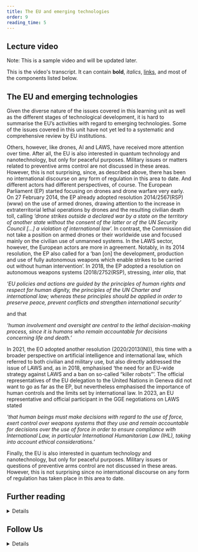 ```yaml
---
title: The EU and emerging technologies
order: 9
reading_time: 5
---
```


## Lecture video
Note: This is a sample video and will be updated later.
<LectureVideo lu="15" vl="vl1" provider="">

This is the video's transcript. It can contain **bold**, _italics_, [links](#1), and most of the components listed below.

</LectureVideo>

## The EU and emerging technologies
Given the diverse nature of the issues covered in this learning unit as well as the different stages of technological development, it is hard to summarise the EU’s activities with regard to emerging technologies. Some of the issues covered in this unit have not yet led to a systematic and comprehensive review by EU institutions.

Others, however, like drones, AI and LAWS, have received more attention over time. After all, the EU is also interested in quantum technology and nanotechnology, but only for peaceful purposes. Military issues or matters related to preventive arms control are not discussed in these areas. However, this is not surprising, since, as described above, there has been no international discourse on any form of regulation in this area to date. And different actors had different perspectives, of course. The European Parliament (EP) started focusing on drones and drone warfare very early. On 27 February 2014, the EP already adopted resolution 2014/2567(RSP) (www) on the use of armed drones, drawing attention to the increase in extraterritorial lethal operations by drones and the resulting civilian death toll, calling *‘drone strikes outside a declared war by a state on the territory of another state without the consent of the latter or of the UN Security Council […] a violation of international law’.*
In contrast, the Commission did not take a position on armed drones or their worldwide use and focused mainly on the civilian use of unmanned systems.
In the LAWS sector, however, the European actors are more in agreement.
Notably, in its 2014 resolution, the EP also called for a ‘ban [on] the development, production and use of fully autonomous weapons which enable strikes to be carried out without human intervention’. In 2018, the EP adopted a resolution on autonomous weapons systems (2018/2752(RSP), stressing, *inter alia*, that

*‘EU policies and actions are guided by the principles of human rights and respect for human dignity, the principles of the UN Charter and international law; whereas these principles should be applied in order to preserve peace, prevent conflicts and strengthen international security’*

and that

*‘human involvement and oversight are central to the lethal decision-making process, since it is humans who remain accountable for decisions concerning life and death.’*

In 2021, the EO adopted another resolution (2020/2013(INI)), this time with a broader perspective on artificial intelligence and international law, which referred to both civilian and military use, but also directly addressed the issue of LAWS and, as in 2018, emphasised ‘the need for an EU-wide strategy against LAWS and a ban on so-called “killer robots”’.
The official representatives of the EU delegation to the United Nations in Geneva did not want to go as far as the EP, but nevertheless emphasised the importance of human controls and the limits set by international law. In 2023, an EU representative and official participant in the GGE negotiations on LAWS stated

*‘that human beings must make decisions with regard to the use of force, exert control over weapons systems that they use and remain accountable for decisions over the use of force in order to ensure compliance with International Law, in particular International Humanitarian Law (IHL), taking into account ethical considerations.’*

Finally, the EU is also interested in quantum technology and nanotechnology, but only for peaceful purposes. Military issues or questions of preventive arms control are not discussed in these areas. However, this is not surprising since no international discourse on any form of regulation has taken place in this area to date.

## Further reading
<DetailsGroup>
<Details summary="Reference List">
* Sauer, Frank. 2022. “The military rationale for AI”, in:Schörnig, Niklas/Reinhold, Thomas (eds):Armament, Arms Control and Artificial Intelligence:The Impact of Software, Machine Learning and Artificial Intelligence on Armament and Arms Control, 27–38.
* Rosert, Elvira/Sauer, Frank. 2021. “How (not) to stop the killer robots:A comparative analysis of humanitarian disarmament campaign strategies”, in:Contemporary Security Policy 42 (1): 4–29.
* Sauer, Frank. 2021. “Stepping back from the brink:Why multilateral regulation of autonomy in weapons systems is difficult, yet imperative and feasible”, in:International Review of the Red Cross 102 (913): 235–59.
* Boulanin, Vincent/Davison, Neil/Goussac, Netta/Peldán Carlsson, Moa. 2020. Limits on Autonomy in Weapon Systems:Identifying Practical Elements of Human Control, SIPRI and ICRC.
* Scharre, Paul. 2018. Army of None:Autonomous Weapons and the Future of War.
</Details>
</DetailsGroup>


## Follow Us
<DetailsGroup>
<Details summary="List for Our X Accounts">
* @drfranksauer
* @IngvildBode
* @BanKillerRobots
* @sambendett
* @DefTechPat
* @TobyWalsh
* @FLIxrisk
* @niklasschoernig
</Details>
</DetailsGroup>

